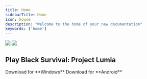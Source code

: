 ```yaml
---
title: Home
sidebarTitle: Home
icon: house
description: "Welcome to the home of your new documentation"
keywords: ['home']
---
```


<img
  className="block dark:hidden"
  src="/images/banner.png"
/>
<img
  className="hidden dark:block"
  src="/images/banner.png"
/>

## Play Black Survival: Project Lumia

<CardGroup cols={2}>
  <Card
    title="Windows"
    icon="windows"
    href="https://blacksurvival.hel1.your-objectstorage.com/BlackSurvivalInstaller.exe"
  >
    Download for **Windows**
  </Card>
  <Card
    title="Android"
    icon="android"
    href="https://blacksurvival.hel1.your-objectstorage.com/BlackSurvival.apk"
  >
    Download for **Android**
  </Card>
</CardGroup>